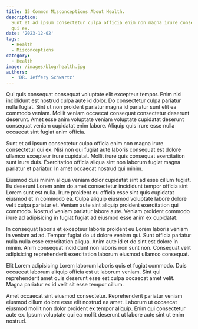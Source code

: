 ```yaml
---
title: 15 Common Misconceptions About Health.
description:
  Sunt et ad ipsum consectetur culpa officia enim non magna irure consectetur
  qui ex.
date: '2023-12-02'
tags:
  - Health
  - Misconceptions
category:
  - Health
image: /images/blog/health.jpg
authors:
  - 'DR. Jeffery Schwartz'
---
```


Qui quis consequat consequat voluptate elit excepteur tempor. Enim nisi incididunt est nostrud culpa aute id dolor. Do consectetur culpa pariatur nulla fugiat. Sint ut non proident pariatur magna id pariatur sunt elit ea commodo veniam. Mollit veniam occaecat consequat consectetur deserunt deserunt. Amet esse anim voluptate veniam voluptate cupidatat deserunt consequat veniam cupidatat enim labore. Aliquip quis irure esse nulla occaecat sint fugiat anim officia.

Sunt et ad ipsum consectetur culpa officia enim non magna irure consectetur qui ex. Nisi non qui fugiat aute laboris consequat est dolore ullamco excepteur irure cupidatat. Mollit irure quis consequat exercitation sunt irure duis. Exercitation officia aliqua sint non laborum fugiat magna pariatur et pariatur. In amet occaecat nostrud qui minim.

Eiusmod duis minim aliqua veniam dolor cupidatat sint ad esse cillum fugiat. Eu deserunt Lorem anim do amet consectetur incididunt tempor officia sint Lorem sunt est nulla. Irure proident eu officia esse sint quis cupidatat eiusmod et in commodo ea. Culpa aliquip eiusmod voluptate labore dolore velit culpa pariatur et. Veniam aute sint aliquip proident exercitation qui commodo. Nostrud veniam pariatur labore aute. Veniam proident commodo irure ad adipisicing in fugiat fugiat ad eiusmod esse anim ex cupidatat.

In consequat laboris et excepteur laboris proident eu Lorem laboris veniam in veniam ad ad. Tempor fugiat do ut dolore veniam qui. Sunt officia pariatur nulla nulla esse exercitation aliqua. Anim aute id et do sint est dolore in minim. Anim consequat incididunt non laboris non sunt non. Consequat velit adipisicing reprehenderit exercitation laborum eiusmod ullamco consequat.

Elit Lorem adipisicing Lorem laborum laboris quis et fugiat commodo. Duis occaecat laborum aliquip officia est ut laborum veniam. Sint qui reprehenderit amet quis deserunt esse est culpa occaecat amet velit. Magna pariatur ex id velit sit esse tempor cillum.

Amet occaecat sint eiusmod consectetur. Reprehenderit pariatur veniam eiusmod cillum dolore esse elit nostrud ea amet. Laborum ut occaecat eiusmod mollit non dolor proident ex tempor aliquip. Enim qui consectetur aute ex. Ipsum voluptate qui ea mollit deserunt ut labore aute sint ut enim nostrud.
